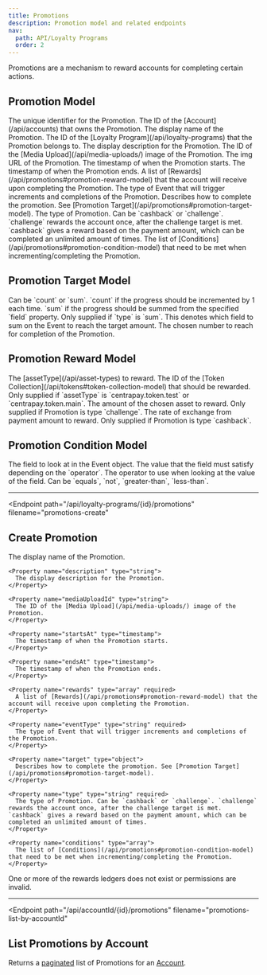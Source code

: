 ```yaml
---
title: Promotions
description: Promotion model and related endpoints
nav:
  path: API/Loyalty Programs
  order: 2
---
```


Promotions are a mechanism to reward accounts for completing certain actions.

## Promotion Model

<Properties>
  <Property name="id" type="string">
    The unique identifier for the Promotion.
  </Property>

  <Property name="accountId" type="string">
    The ID of the [Account](/api/accounts) that owns the Promotion.
  </Property>

  <Property name="name" type="string">
    The display name of the Promotion.
  </Property>

  <Property name="programId" type="string">
    The ID of the [Loyalty Program](/api/loyalty-programs) that the Promotion belongs to.
  </Property>

  <Property name="description" type="string">
    The display description for the Promotion.
  </Property>

  <Property name="mediaUploadId" type="string">
    The ID of the [Media Upload](/api/media-uploads/) image of the Promotion.
  </Property>

  <Property name="img" type="string">
    The img URL of the Promotion.
  </Property>

  <Property name="startsAt" type="timestamp">
    The timestamp of when the Promotion starts.
  </Property>

  <Property name="endsAt" type="timestamp">
    The timestamp of when the Promotion ends.
  </Property>

  <Property name="rewards" type="array">
    A list of [Rewards](/api/promotions#promotion-reward-model) that the account will receive upon completing the Promotion.
  </Property>

  <Property name="eventType" type="string">
    The type of Event that will trigger increments and completions of the Promotion.
  </Property>

  <Property name="target" type="object">
    Describes how to complete the promotion. See [Promotion Target](/api/promotions#promotion-target-model).
  </Property>

  <Property name="type" type="string">
    The type of Promotion. Can be `cashback` or `challenge`. `challenge` rewards the account once, after the challenge target is met. `cashback` gives a reward based on the payment amount, which can be completed an unlimited amount of times.
  </Property>

  <Property name="conditions" type="array">
    The list of [Conditions](/api/promotions#promotion-condition-model) that need to be met when incrementing/completing the Promotion.
  </Property>
</Properties>

## Promotion Target Model

<Properties>
  <Property name="type" type="string">
    Can be `count` or `sum`. `count` if the progress should be incremented by 1 each time. `sum` if the progress should be summed from the specified `field` property.
  </Property>

  <Property name="field" type="string">
    Only supplied if `type` is `sum`. This denotes which field to sum on the Event to reach the target amount.
  </Property>

  <Property name="amount" type="number">
    The chosen number to reach for completion of the Promotion.
  </Property>
</Properties>

## Promotion Reward Model

<Properties>
  <Property name="assetType" type="string">
    The [assetType](/api/asset-types) to reward.
  </Property>

  <Property name="collectionId" type="string">
    The ID of the [Token Collection](/api/tokens#token-collection-model) that should be rewarded. Only supplied if `assetType` is `centrapay.token.test` or `centrapay.token.main`.
  </Property>

  <Property name="amount" type="number">
    The amount of the chosen asset to reward. Only supplied if Promotion is type `challenge`.
  </Property>

  <Property name="exchangeRate" type="number">
    The rate of exchange from payment amount to reward. Only supplied if Promotion is type `cashback`.
  </Property>
</Properties>

## Promotion Condition Model

<Properties>
  <Property name="field" type="string">
    The field to look at in the Event object.
  </Property>

  <Property name="value" type="string">
    The value that the field must satisfy depending on the `operator`.
  </Property>

  <Property name="operator" type="string">
    The operator to use when looking at the value of the field. Can be `equals`, `not`, `greater-than`, `less-than`.
  </Property>
</Properties>

---

<Endpoint
  path="/api/loyalty-programs/{id}/promotions"
  filename="promotions-create"
>
  ## Create Promotion <Badge type="experimental"/>

  <Properties>
    <Property name="name" type="string" required>
      The display name of the Promotion.
    </Property>

    <Property name="description" type="string">
      The display description for the Promotion.
    </Property>

    <Property name="mediaUploadId" type="string">
      The ID of the [Media Upload](/api/media-uploads/) image of the Promotion.
    </Property>

    <Property name="startsAt" type="timestamp">
      The timestamp of when the Promotion starts.
    </Property>

    <Property name="endsAt" type="timestamp">
      The timestamp of when the Promotion ends.
    </Property>

    <Property name="rewards" type="array" required>
      A list of [Rewards](/api/promotions#promotion-reward-model) that the account will receive upon completing the Promotion.
    </Property>

    <Property name="eventType" type="string" required>
      The type of Event that will trigger increments and completions of the Promotion.
    </Property>

    <Property name="target" type="object">
      Describes how to complete the promotion. See [Promotion Target](/api/promotions#promotion-target-model).
    </Property>

    <Property name="type" type="string" required>
      The type of Promotion. Can be `cashback` or `challenge`. `challenge` rewards the account once, after the challenge target is met. `cashback` gives a reward based on the payment amount, which can be completed an unlimited amount of times.
    </Property>

    <Property name="conditions" type="array">
      The list of [Conditions](/api/promotions#promotion-condition-model) that need to be met when incrementing/completing the Promotion.
    </Property>
  </Properties>

  <Properties heading="Errors">
    <Error code="403" message="PROMOTION_REWARDS_INVALID">
      One or more of the rewards ledgers does not exist or permissions are invalid.
    </Error>
  </Properties>
</Endpoint>

---

<Endpoint
  path="/api/accountId/{id}/promotions"
  filename="promotions-list-by-accountId"
>
  ## List Promotions by Account <Badge type="experimental"/>

  Returns a [paginated](/api/pagination/) list of Promotions for an [Account](/api/accounts).
</Endpoint>
